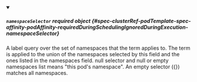 


<details className="config-field" data-expandable="true" open>
<summary>

##### `namespaceSelector` <span className="config-field-required" data-required="false">required</span> <span className="config-field-type">object</span> <span className="config-field-default"></span> <span className="config-field-enum"></span> {#spec-clusterRef-podTemplate-spec-affinity-podAffinity-requiredDuringSchedulingIgnoredDuringExecution-namespaceSelector}

A label query over the set of namespaces that the term applies to.
The term is applied to the union of the namespaces selected by this field
and the ones listed in the namespaces field.
null selector and null or empty namespaces list means "this pod's namespace".
An empty selector ({}) matches all namespaces.

</summary>

<PartialNamespaceSelectorreference />


</details>
